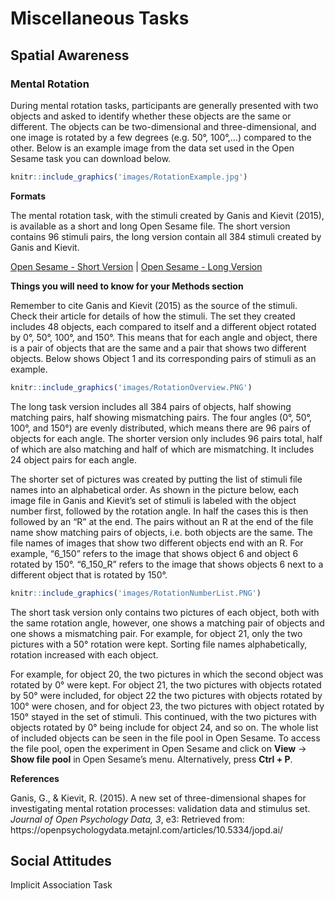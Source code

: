 # Miscellaneous Tasks


## Spatial Awareness

### Mental Rotation

During mental rotation tasks, participants are generally presented with two objects and asked to identify whether these objects are the same or different. The objects can be two-dimensional and three-dimensional, and one image is rotated by a few degrees (e.g. 50°, 100°,...) compared to the other. Below is an example image from the data set used in the Open Sesame task you can download below.


```r

knitr::include_graphics('images/RotationExample.jpg')
```

**Formats**

The mental rotation task, with the stimuli created by Ganis and Kievit (2015), is available as a short and long Open Sesame file. The short version contains 96 stimuli pairs, the long version contain all 384 stimuli created by Ganis and Kievit.

[Open Sesame - Short Version](link to file) | [Open Sesame - Long Version](link to file)

**Things you will need to know for your Methods section**

Remember to cite Ganis and Kievit (2015) as the source of the stimuli. Check their article for details of how the stimuli.
The set they created includes 48 objects, each compared to itself and a different object rotated by 0°, 50°, 100°, and 150°. This means that for each angle and object, there is a pair of objects that are the same and a pair that shows two different objects. Below shows Object 1 and its corresponding pairs of stimuli as an example.

```r

knitr::include_graphics('images/RotationOverview.PNG')
```

The long task version includes all 384 pairs of objects, half showing matching pairs, half showing mismatching pairs. The four angles (0°, 50°, 100°, and 150°) are evenly distributed, which means there are 96 pairs of objects for each angle. The shorter version only includes 96 pairs total, half of which are also matching and half of which are mismatching. It includes 24 object pairs for each angle. 

The shorter set of pictures was created by putting the list of stimuli file names into an alphabetical order. As shown in the picture below, each image file in Ganis and Kievit's set of stimuli is labeled with the object number first, followed by the rotation angle. In half the cases this is then followed by an "R" at the end. The pairs without an R at the end of the file name show matching pairs of objects, i.e. both objects are the same. The file names of images that show two different objects end with an R. For example, "6_150" refers to the image that shows object 6 and object 6 rotated by 150°. "6_150_R" refers to the image that shows objects 6 next to a different object that is rotated by 150°. 


```r

knitr::include_graphics('images/RotationNumberList.PNG')
```


The short task version only contains two pictures of each object, both with the same rotation angle, however, one shows a matching pair of objects and one shows a mismatching pair. For example, for object 21, only the two pictures with a 50° rotation were kept. Sorting file names alphabetically, rotation increased with each object. 


For example, for object 20, the two pictures in which the second object was rotated by 0° were kept. For object 21, the two pictures with objects rotated by 50° were included, for object 22 the two pictures with objects rotated by 100° were chosen, and for object 23, the two pictures with object rotated by 150° stayed in the set of stimuli. This continued, with the two pictures with objects rotated by 0° being include for object 24, and so on. The whole list of included objects can be seen in the file pool in Open Sesame. To access the file pool, open the experiment in Open Sesame and click on **View** -> **Show file pool** in Open Sesame's menu. Alternatively, press **Ctrl + P**. 


**References**

Ganis, G., & Kievit, R. (2015). A new set of three-dimensional shapes for investigating mental rotation processes: validation data and stimulus set. *Journal of Open Psychology Data, 3*, e3: Retrieved from: https://openpsychologydata.metajnl.com/articles/10.5334/jopd.ai/

## Social Attitudes

Implicit Association Task 

